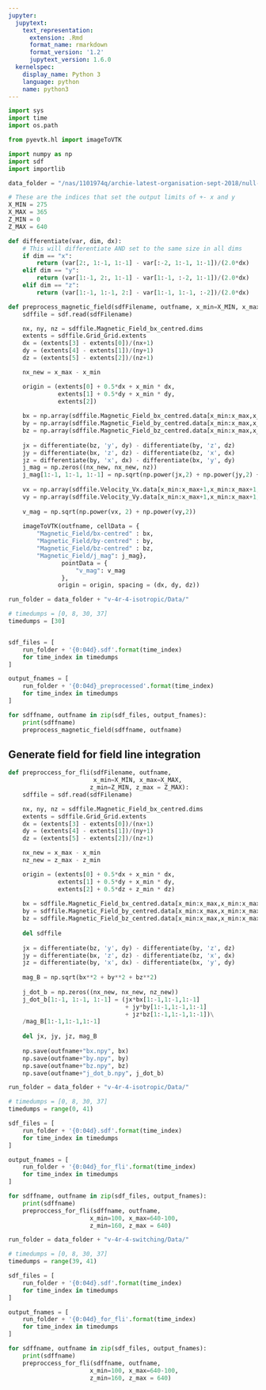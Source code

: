 ```yaml
---
jupyter:
  jupytext:
    text_representation:
      extension: .Rmd
      format_name: rmarkdown
      format_version: '1.2'
      jupytext_version: 1.6.0
  kernelspec:
    display_name: Python 3
    language: python
    name: python3
---
```


```python
import sys
import time
import os.path

from pyevtk.hl import imageToVTK

import numpy as np
import sdf
import importlib

data_folder = "/nas/1101974q/archie-latest-organisation-sept-2018/null-point-stressing/twisting-driver/high-resolution/"
```

```python
# These are the indices that set the output limits of +- x and y
X_MIN = 275
X_MAX = 365
Z_MIN = 0
Z_MAX = 640
```

```python
def differentiate(var, dim, dx):
    # This will differentiate AND set to the same size in all dims
    if dim == "x":
        return (var[2:, 1:-1, 1:-1] - var[:-2, 1:-1, 1:-1])/(2.0*dx)
    elif dim == "y":
        return (var[1:-1, 2:, 1:-1] - var[1:-1, :-2, 1:-1])/(2.0*dx)
    elif dim == "z":
        return (var[1:-1, 1:-1, 2:] - var[1:-1, 1:-1, :-2])/(2.0*dx)
```

```python
def preprocess_magnetic_field(sdfFilename, outfname, x_min=X_MIN, x_max=X_MAX):
    sdffile = sdf.read(sdfFilename)

    nx, ny, nz = sdffile.Magnetic_Field_bx_centred.dims
    extents = sdffile.Grid_Grid.extents
    dx = (extents[3] - extents[0])/(nx+1)
    dy = (extents[4] - extents[1])/(ny+1)
    dz = (extents[5] - extents[2])/(nz+1)

    nx_new = x_max - x_min

    origin = (extents[0] + 0.5*dx + x_min * dx,
              extents[1] + 0.5*dy + x_min * dy,
              extents[2])
    
    bx = np.array(sdffile.Magnetic_Field_bx_centred.data[x_min:x_max,x_min:x_max,:], order='F')
    by = np.array(sdffile.Magnetic_Field_by_centred.data[x_min:x_max,x_min:x_max,:], order='F')
    bz = np.array(sdffile.Magnetic_Field_bz_centred.data[x_min:x_max,x_min:x_max,:], order='F')
    
    jx = differentiate(bz, 'y', dy) - differentiate(by, 'z', dz)
    jy = differentiate(bx, 'z', dz) - differentiate(bz, 'x', dx)
    jz = differentiate(by, 'x', dx) - differentiate(bx, 'y', dy)
    j_mag = np.zeros((nx_new, nx_new, nz))
    j_mag[1:-1, 1:-1, 1:-1] = np.sqrt(np.power(jx,2) + np.power(jy,2) + np.power(jz,2))
    
    vx = np.array(sdffile.Velocity_Vx.data[x_min:x_max+1,x_min:x_max+1,:], order='F')
    vy = np.array(sdffile.Velocity_Vy.data[x_min:x_max+1,x_min:x_max+1,:], order='F')
    
    v_mag = np.sqrt(np.power(vx, 2) + np.power(vy,2))
    
    imageToVTK(outfname, cellData = {
        "Magnetic_Field/bx-centred" : bx,
        "Magnetic_Field/by-centred" : by,
        "Magnetic_Field/bz-centred" : bz,
        "Magnetic_Field/j_mag": j_mag},
               pointData = {
                   "v_mag": v_mag
               },
              origin = origin, spacing = (dx, dy, dz))
```

```python
run_folder = data_folder + "v-4r-4-isotropic/Data/"

# timedumps = [0, 8, 30, 37]
timedumps = [30]


sdf_files = [
    run_folder + '{0:04d}.sdf'.format(time_index)
    for time_index in timedumps
]

output_fnames = [
    run_folder + '{0:04d}_preprocessed'.format(time_index)
    for time_index in timedumps
]

for sdffname, outfname in zip(sdf_files, output_fnames):
    print(sdffname)
    preprocess_magnetic_field(sdffname, outfname)
```

## Generate field for field line integration

```python
def preproccess_for_fli(sdfFilename, outfname,
                        x_min=X_MIN, x_max=X_MAX,
                       z_min=Z_MIN, z_max = Z_MAX):
    sdffile = sdf.read(sdfFilename)

    nx, ny, nz = sdffile.Magnetic_Field_bx_centred.dims
    extents = sdffile.Grid_Grid.extents
    dx = (extents[3] - extents[0])/(nx+1)
    dy = (extents[4] - extents[1])/(ny+1)
    dz = (extents[5] - extents[2])/(nz+1)

    nx_new = x_max - x_min
    nz_new = z_max - z_min

    origin = (extents[0] + 0.5*dx + x_min * dx,
              extents[1] + 0.5*dy + x_min * dy,
              extents[2] + 0.5*dz + z_min * dz)
    
    bx = sdffile.Magnetic_Field_bx_centred.data[x_min:x_max,x_min:x_max,z_min:z_max]
    by = sdffile.Magnetic_Field_by_centred.data[x_min:x_max,x_min:x_max,z_min:z_max]
    bz = sdffile.Magnetic_Field_bz_centred.data[x_min:x_max,x_min:x_max,z_min:z_max]
    
    del sdffile
    
    jx = differentiate(bz, 'y', dy) - differentiate(by, 'z', dz)
    jy = differentiate(bx, 'z', dz) - differentiate(bz, 'x', dx)
    jz = differentiate(by, 'x', dx) - differentiate(bx, 'y', dy)
    
    mag_B = np.sqrt(bx**2 + by**2 + bz**2)
    
    j_dot_b = np.zeros((nx_new, nx_new, nz_new))
    j_dot_b[1:-1, 1:-1, 1:-1] = (jx*bx[1:-1,1:-1,1:-1] 
                                 + jy*by[1:-1,1:-1,1:-1] 
                                 + jz*bz[1:-1,1:-1,1:-1])\
    /mag_B[1:-1,1:-1,1:-1]
    
    del jx, jy, jz, mag_B
    
    np.save(outfname+"bx.npy", bx)
    np.save(outfname+"by.npy", by)
    np.save(outfname+"bz.npy", bz)
    np.save(outfname+"j_dot_b.npy", j_dot_b)
```

```python
run_folder = data_folder + "v-4r-4-isotropic/Data/"

# timedumps = [0, 8, 30, 37]
timedumps = range(0, 41)

sdf_files = [
    run_folder + '{0:04d}.sdf'.format(time_index)
    for time_index in timedumps
]

output_fnames = [
    run_folder + '{0:04d}_for_fli'.format(time_index)
    for time_index in timedumps
]

for sdffname, outfname in zip(sdf_files, output_fnames):
    print(sdffname)
    preproccess_for_fli(sdffname, outfname,
                       x_min=100, x_max=640-100,
                       z_min=160, z_max = 640)
```

```python
run_folder = data_folder + "v-4r-4-switching/Data/"

# timedumps = [0, 8, 30, 37]
timedumps = range(39, 41)

sdf_files = [
    run_folder + '{0:04d}.sdf'.format(time_index)
    for time_index in timedumps
]

output_fnames = [
    run_folder + '{0:04d}_for_fli'.format(time_index)
    for time_index in timedumps
]

for sdffname, outfname in zip(sdf_files, output_fnames):
    print(sdffname)
    preproccess_for_fli(sdffname, outfname,
                       x_min=100, x_max=640-100,
                       z_min=160, z_max = 640)
```
